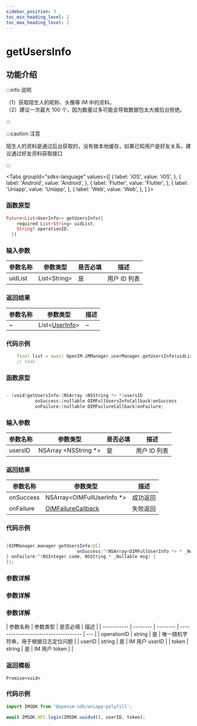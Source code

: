 ```yaml
---
sidebar_position: 3
toc_min_heading_level: 2
toc_max_heading_level: 2
---
```


# getUsersInfo

## 功能介绍

:::info 说明

（1）获取陌生人的昵称、头像等 IM 中的资料。  
（2）建议一次最大 100 个，因为数量过多可能会导致数据包太大被后台拒绝。

:::

:::caution 注意

陌生人的资料是通过后台获取的，没有做本地缓存，如果已知用户是好友关系，建议通过好友资料获取接口

:::

<Tabs
groupId="sdks-language"
values={[
{ label: 'iOS', value: 'iOS', },
{ label: 'Android', value: 'Android', },
{ label: 'Flutter', value: 'Flutter', },
{ label: 'Uniapp', value: 'Uniapp', },
{ label: 'Web', value: 'Web', },
]
}>

<TabItem value="Flutter">

### 函数原型

```dart showLineNumbers
Future<List<UserInfo>> getUsersInfo({
    required List<String> uidList,
    String? operationID,
  })
```

### 输入参数

| 参数名称 | 参数类型              | 是否必填 | 描述         |
| -------- | --------------------- | -------- | ------------ |
| uidList  | List<String\> | 是       | 用户 ID 列表 |

### 返回结果

| 参数名称  | 参数类型                                                   | 描述     |
| --------- | ---------------------------------------------------------- | -------- |
| ~ | List<[UserInfo](docs/sdks/Class/User/UserInfo.mdx)>                               | ~ |

### 代码示例

```dart showLineNumbers
    final list = await OpenIM.iMManager.userManager.getUsersInfo(uidList: ['1222221']);
    // todo
```

</TabItem>

<TabItem value="iOS">

### 函数原型

```swift showLineNumbers

- (void)getUsersInfo:(NSArray <NSString *> *)usersID
           onSuccess:(nullable OIMFullUsersInfoCallback)onSuccess
           onFailure:(nullable OIMFailureCallback)onFailure;

```

### 输入参数

| 参数名称 | 参数类型              | 是否必填 | 描述         |
| -------- | --------------------- | -------- | ------------ |
| usersID  | NSArray <NSString \*> | 是       | 用户 ID 列表 |

### 返回结果

| 参数名称  | 参数类型                                                   | 描述     |
| --------- | ---------------------------------------------------------- | -------- |
| onSuccess | NSArray<OIMFullUserInfo \*>                                | 成功返回 |
| onFailure | [OIMFailureCallback](docs/sdks/Callback/ErrorCallback.mdx) | 失败返回 |

### 代码示例

```swift showLineNumbers

[OIMManager.manager getUsersInfo:@[]
                           onSuccess:^(NSArray<OIMFullUserInfo *> * _Nullable userInfos) {
} onFailure:^(NSInteger code, NSString * _Nullable msg) {
}];

```

</TabItem>

<TabItem value="Android">

### 参数详解

</TabItem>

<TabItem value="Web">

### 参数详解

</TabItem>

<TabItem value="Uniapp">

### 参数详解

| 参数名称    | 参数类型 | 是否必填 | 描述                                 |
| ----------- | -------- | -------- | ------------------------------------ | --- |
| operationID | string   | 是       | 唯一随机字符串，用于根据日志定位问题 |
| userID      | string   | 是       | IM 用户 userID                       |
| token       | string   | 是       | IM 用户 token                        |     |

### 返回模板

```
Promise<void>
```

### 代码示例

```js showLineNumbers
import IMSDK from '@openim-sdk/uniapp-polyfill';

await IMSDK.API.login(IMSDK.uuidv4(), userID, token);
```

</TabItem>

</Tabs>
